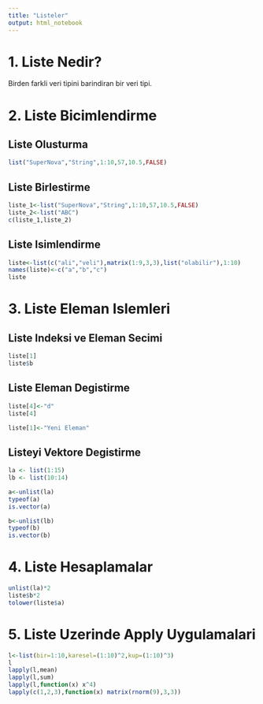 ```yaml
---
title: "Listeler"
output: html_notebook
---
```


# 1. Liste Nedir?

Birden farkli veri tipini barindiran bir veri tipi.

# 2. Liste Bicimlendirme

## Liste Olusturma

```r
list("SuperNova","String",1:10,57,10.5,FALSE)
```

## Liste Birlestirme

```r
liste_1<-list("SuperNova","String",1:10,57,10.5,FALSE)
liste_2<-list("ABC")
c(liste_1,liste_2)
```

## Liste Isimlendirme

```r
liste<-list(c("ali","veli"),matrix(1:9,3,3),list("olabilir"),1:10)
names(liste)<-c("a","b","c")
liste
```

# 3. Liste Eleman Islemleri

## Liste Indeksi ve Eleman Secimi

```r
liste[1]
liste$b
```

## Liste Eleman Degistirme

```r
liste[4]<-"d"
liste[4]

liste[1]<-"Yeni Eleman"
```

## Listeyi Vektore Degistirme

```r
la <- list(1:15)
lb <- list(10:14) 

a<-unlist(la)
typeof(a)
is.vector(a)

b<-unlist(lb)
typeof(b)
is.vector(b)
```

# 4. Liste Hesaplamalar

```r
unlist(la)*2
liste$b*2
tolower(liste$a)
```

# 5. Liste Uzerinde Apply Uygulamalari

```r
l<-list(bir=1:10,karesel=(1:10)^2,kup=(1:10)^3)
l
lapply(l,mean)
lapply(l,sum)
lapply(l,function(x) x^4)
lapply(c(1,2,3),function(x) matrix(rnorm(9),3,3))
```

